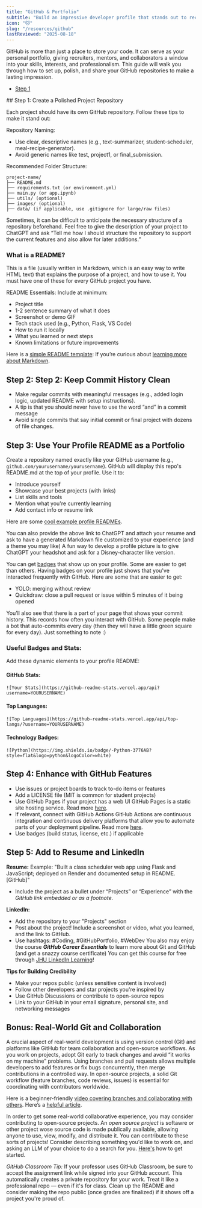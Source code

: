 ```yaml
---
title: "GitHub & Portfolio"
subtitle: "Build an impressive developer profile that stands out to recruiters"
icon: "🐱"
slug: "/resources/github"
lastReviewed: "2025-08-18"
---
```


GitHub is more than just a place to store your code. It can serve as your personal portfolio, giving recruiters, mentors, and collaborators a window into your skills, interests, and professionalism. This guide will walk you through how to set up, polish, and share your GitHub repositories to make a lasting impression.

- [Step 1](#step1)

<div id="step1">
## Step 1: Create a Polished Project Repository
</div>

Each project should have its own GitHub repository. Follow these tips to make it stand out:

Repository Naming:
- Use clear, descriptive names (e.g., text-summarizer, student-scheduler, meal-recipe-generator).
- Avoid generic names like test, project1, or final_submission.

Recommended Folder Structure:
```
project-name/
├── README.md
├── requirements.txt (or environment.yml)
├── main.py (or app.ipynb)
├── utils/ (optional)
├── images/ (optional)
├── data/ (if applicable, use .gitignore for large/raw files)
```
Sometimes, it can be difficult to anticipate the necessary structure of a repository beforehand. Feel free to give the description of your project to ChatGPT and ask “Tell me how I should structure the repository to support the current features and also allow for later additions.”

### What is a README?
This is a file (usually written in Markdown, which is an easy way to write HTML text) that explains the purpose of a project, and how to use it. You must have one of these for every GitHub project you have.

README Essentials:
Include at minimum:
* Project title
* 1-2 sentence summary of what it does
* Screenshot or demo GIF
* Tech stack used (e.g., Python, Flask, VS Code)
* How to run it locally
* What you learned or next steps
* Known limitations or future improvements

Here is a [simple README template](https://gist.github.com/DomPizzie/7a5ff55ffa9081f2de27c315f5018afc): 
If you’re curious about [learning more about Markdown](https://www.markdownguide.org/cheat-sheet/).

## Step 2: Step 2: Keep Commit History Clean
- Make regular commits with meaningful messages (e.g., added login logic, updated README with setup instructions).
- A tip is that you should never have to use the word “and” in a commit message
- Avoid single commits that say initial commit or final project with dozens of file changes.

## Step 3: Use Your Profile README as a Portfolio
Create a repository named exactly like your GitHub username (e.g., ```github.com/yourusername/yourusername```). GitHub will display this repo's README.md at the top of your profile. Use it to:
- Introduce yourself
- Showcase your best projects (with links)
- List skills and tools
- Mention what you're currently learning
- Add contact info or resume link

Here are some [cool example profile READMEs](https://github.com/abhisheknaiidu/awesome-github-profile-readme).

You can also provide the above link to ChatGPT and attach your resume and ask to have a generated Markdown file customized to your experience (and a theme you may like)
A fun way to develop a profile picture is to give ChatGPT your headshot and ask for a Disney-character like version.

You can get [badges](https://github.com/Thinkright20/Profile-Badges) that show up on your profile. Some are easier to get than others. Having badges on your profile just shows that you've interacted frequently with GitHub. Here are some that are easier to get:
- YOLO: merging without review
- Quickdraw: close a pull request or issue within 5 minutes of it being opened

You’ll also see that there is a part of your page that shows your commit history. This records how often you interact with GitHub. Some people make a bot that auto-commits every day (then they will have a little green square for every day). Just something to note :)


### Useful Badges and Stats:

Add these dynamic elements to your profile README:

#### GitHub Stats:
```
![Your Stats](https://github-readme-stats.vercel.app/api?username=YOURUSERNAME)
```

#### Top Languages:
```
![Top Languages](https://github-readme-stats.vercel.app/api/top-langs/?username=YOURUSERNAME)
```

#### Technology Badges:
```
![Python](https://img.shields.io/badge/-Python-3776AB?style=flat&logo=python&logoColor=white)
```

## Step 4: Enhance with GitHub Features
- Use issues or project boards to track to-do items or features
- Add a LICENSE file (MIT is common for student projects)
- Use GitHub Pages if your project has a web UI
	GitHub Pages is a static site hosting service. Read more [here](https://docs.github.com/en/pages/getting-started-with-github-pages/what-is-github-pages).
- If relevant, connect with GitHub Actions
GitHub Actions are continuous integration and continuous delivery platforms that allow you to automate parts of your deployment pipeline. Read more [here](https://docs.github.com/en/actions/get-started/understand-github-actions).
- Use badges (build status, license, etc.) if applicable

## Step 5: Add to Resume and LinkedIn
**Resume:**
Example: "Built a class scheduler web app using Flask and JavaScript; deployed on Render and documented setup in README. [GitHub]"
* Include the project as a bullet under “Projects” or “Experience” with the *GitHub link embedded or as a footnote.*

**LinkedIn:**
- Add the repository to your "Projects" section
- Post about the project! Include a screenshot or video, what you learned, and the link to GitHub.
- Use hashtags: #Coding, #GitHubPortfolio, #WebDev
You also may enjoy the course ___GitHub Career Essentials___ to learn more about Git and GitHub (and get a snazzy course certificate) You can get this course for free through [JHU LinkedIn Learning](linkedinlearning.jh.edu)!

**Tips for Building Credibility**
- Make your repos public (unless sensitive content is involved)
- Follow other developers and star projects you're inspired by
- Use GitHub Discussions or contribute to open-source repos
- Link to your GitHub in your email signature, personal site, and networking messages

## Bonus: Real-World Git and Collaboration
A crucial aspect of real-world development is using version control (Git) and platforms like GitHub for team collaboration and open-source workflows. As you work on projects, adopt Git early to track changes and avoid “it works on my machine” problems. Using branches and pull requests allows multiple developers to add features or fix bugs concurrently, then merge contributions in a controlled way. In open-source projects, a solid Git workflow (feature branches, code reviews, issues) is essential for coordinating with contributors worldwide.

Here is a beginner-friendly [video covering branches and collaborating with others](https://www.youtube.com/watch?v=FyAAIHHClqI). Here’s a [helpful article](https://dev.to/karanpratapsingh/my-journey-to-understanding-git-github-and-collaborative-workflow-46me).

In order to get some real-world collaborative experience, you may consider contributing to open-source projects. An *open source project* is softawre or other project wose source code is made publically available, allowing anyone to use, view, modify, and distribute it. You can contribute to these sorts of projects! Consider describing something you'd like to work on, and asking an LLM of your choice to do a search for you. [Here's](https://www.firsttimersonly.com/) how to get started.

*GitHub Classroom Tip:*
If your professor uses GitHub Classroom, be sure to accept the assignment link while signed into your GitHub account. This automatically creates a private repository for your work. Treat it like a professional repo — even if it's for class. Clean up the README and consider making the repo public (once grades are finalized) if it shows off a project you're proud of.


